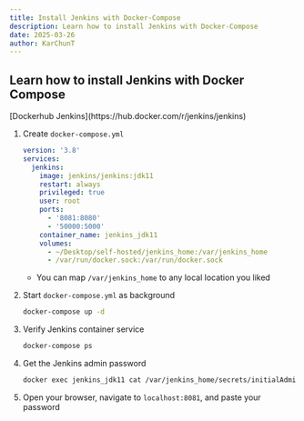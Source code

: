 ```yaml
---
title: Install Jenkins with Docker-Compose
description: Learn how to install Jenkins with Docker-Compose
date: 2025-03-26
author: KarChunT
---
```


## Learn how to install Jenkins with Docker Compose

<Callout title="More Information">
  [Dockerhub Jenkins](https://hub.docker.com/r/jenkins/jenkins)
</Callout>

1. Create `docker-compose.yml`

   ```yaml title="docker-compose.yml"
   version: '3.8'
   services:
     jenkins:
       image: jenkins/jenkins:jdk11
       restart: always
       privileged: true
       user: root
       ports:
         - '8081:8080'
         - '50000:5000'
       container_name: jenkins_jdk11
       volumes:
         - ~/Desktop/self-hosted/jenkins_home:/var/jenkins_home
         - /var/run/docker.sock:/var/run/docker.sock
   ```

   - You can map `/var/jenkins_home` to any local location you liked

2. Start `docker-compose.yml` as background

   ```bash
   docker-compose up -d
   ```

3. Verify Jenkins container service

   ```bash
   docker-compose ps
   ```

4. Get the Jenkins admin password

   ```bash
   docker exec jenkins_jdk11 cat /var/jenkins_home/secrets/initialAdminPassword
   ```

5. Open your browser, navigate to `localhost:8081`, and paste your password
